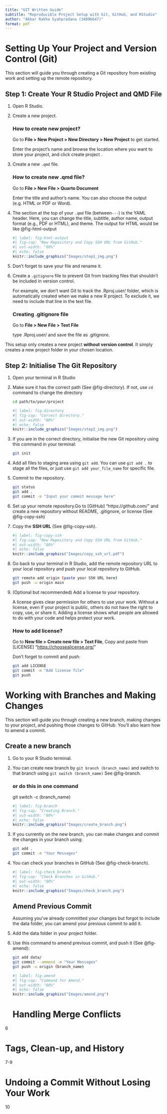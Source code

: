 ```yaml
---
title: "GIT Written Guide"
subtitle: "Reproducible Project Setup with Git, GitHub, and RStudio"
author: "Akbar Rakha Syahpradana (34096647)"
format: pdf
---
```


# Setting Up Your Project and Version Control (Git)

This section will guide you through creating a Git repository from existing work and setting up the remote repository.

## Step 1: Create Your R Studio Project and QMD File

1.  Open R Studio.

2.  Create a new project.

    ::: callout-note
    ### How to create new project?

    Go to **File \> New Project \> New Directory \> New Project** to get started.

    Enter the project's name and browse the location where you want to store your project, and click create project .
    :::

3.  Create a new `.qmd` file.

    ::: callout-note
    ### How to create new .qmd file?

    Go to **File \> New File \> Quarto Document**

    Enter the title and author's name. You can also choose the output (e.g. HTML or PDF or Word).
    :::

4.  The section at the top of your `.qmd` file (between`---`) is the YAML header. Here, you can change the title, subtitle, author name, output format (e.g., PDF or HTML), and theme. The output for HTML would be like @fig-html-output

    ```r
    #| label: fig-html-output
    #| fig-cap: "New Repository and Copy SSH URL from GitHub."
    #| out-width: "80%"
    #| echo: false
    knitr::include_graphics("Images/step1_img.png")
    ```

5.  Don't forget to save your file and rename it.

6.  Create a `.gitignore` file to prevent Git from tracking files that shouldn't be included in version control.

    For example, we don’t want Git to track the .Rproj.user/ folder, which is automatically created when we make a new R project. To exclude it, we need to include that line in the text file.

    ::: callout-note
    ### Creating .gitignore file

    Go to **File \> New File \> Text File**

    type .Rproj.user/ and save the file as .gitignore.
    :::

::: callout-caution
This setup only creates a new project **without version control**. It simply creates a new project folder in your chosen location.
:::

## Step 2: Initialise The Git Repository

1.  Open your terminal in R Studio

2.  Make sure it has the correct path (See @fig-directory). If not, use `cd` command to change the directory

    ``` bash
    cd path/to/your/project
    ```

    ```r
    #| label: fig-directory
    #| fig-cap: "Correct Directory."
    #| out-width: "80%"
    #| echo: false
    knitr::include_graphics("Images/step2_img.png")
    ```

3.  If you are in the correct directory, initialise the new Git repository using this command in your terminal:

    ``` bash
    git init
    ```

4.  Add all files to staging area using `git add`. You can use `git add .` to stage all the files, or just use `git add your_file_name` for specific file.

5.  Commit to the repository.

    ``` bash
    git status
    git add .
    git commit -m "Input your commit message here"
    ```

6.  Set up your remote repository.Go to \[GitHub\] "https://github.com/" and create a new repository without README, .gitignore, or license (See @fig-copy-ssh)

7.  Copy the **SSH URL** (See @fig-copy-ssh).

    ```r
    #| label: fig-copy-ssh
    #| fig-cap: "New Repository and Copy SSH URL from GitHub."
    #| out-width: "80%"
    #| echo: false
    knitr::include_graphics("Images/copy_ssh_url.pdf")
    ```

8.  Go back to your terminal in R Studio, add the remote repository URL to your local repository and push your local repository to GitHub.

    ``` bash
    git remote add origin (paste your SSH URL here)
    git push -u origin main
    ```

9.  (Optional but recommended) Add a license to your repository.

    A license gives clear permission for others to use your work. Without a license, even if your project is public, others do not have the right to copy, use, or share it. Adding a license shows what people are allowed to do with your code and helps protect your work.

    ::: callout-note
    ### How to add license?

    Go to **New file \> Create new file \> Text File**, Copy and paste from \[LICENSE\] "<https://choosealicense.org/>"

    Don’t forget to commit and push:

    ``` bash
    git add LICENSE
    git commit -m "Add license file"
    git push
    ```
    :::

# Working with Branches and Making Changes

This section will guide you through creating a new branch, making changes to your project, and pushing those changes to GitHub. You’ll also learn how to amend a commit.

## Create a new branch

1.  Go to your R Studio terminal.

2.  You can create new branch by `git branch (branch_name)` and switch to that branch using `git switch (branch_name)` See @fig-branch.

    ::: callout-tip
    ### or do this in one command

    git switch -c (branch_name)
    :::

    ```r
    #| label: fig-branch
    #| fig-cap: "Creating Branch."
    #| out-width: "80%"
    #| echo: false
    knitr::include_graphics("Images/create_branch.png")
    ```

3.  If you currently on the new branch, you can make changes and commit the changes in your branch using: 

    ```bash
    git add .
    git commit -m "Your Messages"
    ```
4. You can check your branches in GitHub (See @fig-check-branch).

    ```r
    #| label: fig-check_branch
    #| fig-cap: "Check Branches in GitHub."
    #| out-width: "80%"
    #| echo: false
    knitr::include_graphics("Images/check_branch.png")
    ```
## Amend Previous Commit
Assuming you’ve already committed your changes but forgot to include the data folder, you can amend your previous commit to add it.

1. Add the data folder in your project folder.

2. Use this command to amend previous commit, and push it (See @fig-amend):

    ```bash
    git add data/
    git commit --ammend -m "Your Messages"
    git push -u origin (branch_name)
    ```
    ```r
    #| label: fig-amend
    #| fig-cap: "Command for Amend."
    #| out-width: "80%"
    #| echo: false
    knitr::include_graphics("Images/amend.png")
    ```
# Handling Merge Conflicts

6

# Tags, Clean-up, and History

7-9

# Undoing a Commit Without Losing Your Work

10
